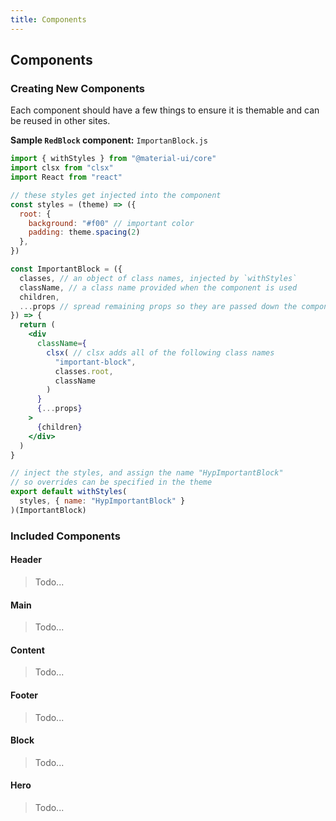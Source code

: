 ```yaml
---
title: Components
---
```


## Components

### Creating New Components

Each component should have a few things to ensure it is themable and can be reused in other sites.

**Sample `RedBlock` component:** `ImportanBlock.js`

```jsx
import { withStyles } from "@material-ui/core"
import clsx from "clsx"
import React from "react"

// these styles get injected into the component
const styles = (theme) => ({
  root: {
    background: "#f00" // important color
    padding: theme.spacing(2)
  },
})

const ImportantBlock = ({
  classes, // an object of class names, injected by `withStyles`
  className, // a class name provided when the component is used
  children,
  ...props // spread remaining props so they are passed down the component tree
}) => {
  return (
    <div
      className={
        clsx( // clsx adds all of the following class names
          "important-block",
          classes.root,
          className
        )
      }
      {...props}
    >
      {children}
    </div>
  )
}

// inject the styles, and assign the name "HypImportantBlock"
// so overrides can be specified in the theme
export default withStyles(
  styles, { name: "HypImportantBlock" }
)(ImportantBlock)
```

### Included Components

#### Header

> Todo...

#### Main

> Todo...

#### Content

> Todo...

#### Footer

> Todo...

#### Block

> Todo...

#### Hero

> Todo...
